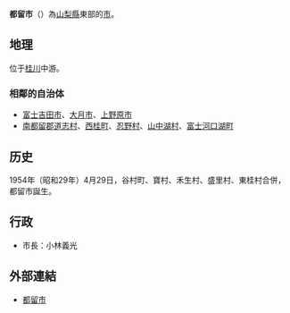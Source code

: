 {{日本都市|
自治體名=都留市|
圖像=[[File:SC_Maglev_Test_Ride_(17844163173).jpg|240px]]|
圖像說明=[[山梨磁浮試驗線|山梨磁浮試驗線]][[小形山鐵路橋|小形山鐵路橋]]|
市章=[[File:Emblem_of_Tsuru.jpg|100px]]|
日文原名=都留市|
平假名=つるし|
羅馬字拼音=Tsuru-shi|
都道府縣=山梨縣|
支廳=|
編號=19204-0|
面積=161.58|
邊界未定=|
人口=34,454|
統計時間=2007年7月1日|
自治體=[[富士吉田市|富士吉田市]]、[[大月市|大月市]]、[[上野原市|上野原市]]、[[道志村|道志村]]、[[西桂町|西桂町]]、[[忍野村|忍野村]]、[[山中湖村|山中湖村]]、[[富士河口湖町|富士河口湖町]]|
花=[[梅|梅]]|
樹=[[松|松]]|
鳥=[[短翅樹鶯|短翅樹鶯]]|
其他象徵物=|
其他象徵=|
市長=[[小林義光|小林義光]]|
議員數=18|
郵遞區號=402-8501|
所在地=都留市上谷一丁目1番1號<br>[[File:Tsuru_City_Hall.jpg|250px]]|
電話號碼=554-43-1111|
外部連結=http://www.city.tsuru.yamanashi.jp/|
經度=|
緯度=|
地圖=[[File:Tsuru_in_Yamanashi_Prefecture.png|250px]]|
註記=人口：[http://www.pref.yamanashi.jp/toukei/HP/y_pop.html 山梨縣官方網頁]
}}
'''都留市'''（{{jpn|j=都留市|hg=つるし|rm=Tsuru shi|f=y}}）為[[山梨縣|山梨縣]]東部的[[市|市]]。

==地理==
位于[[相模川|桂川]]中游。

===相鄰的自治体===
* [[富士吉田市|富士吉田市]]、[[大月市|大月市]]、[[上野原市|上野原市]]
* [[南都留郡|南都留郡]][[道志村|道志村]]、[[西桂町|西桂町]]、[[忍野村|忍野村]]、[[山中湖村|山中湖村]]、[[富士河口湖町|富士河口湖町]]

==历史==
1954年（昭和29年）4月29日，谷村町、寶村、禾生村、盛里村、東桂村合併，都留市誕生。

==行政==
* 市長：小林義光 

== 外部連結 ==
*[http://www.city.tsuru.yamanashi.jp/ 都留市] {{Wayback|url=http://www.city.tsuru.yamanashi.jp/ |date=20070729031544 }}

{{Authority control}}
{{日本地理小作品}}

{{山梨縣}}
